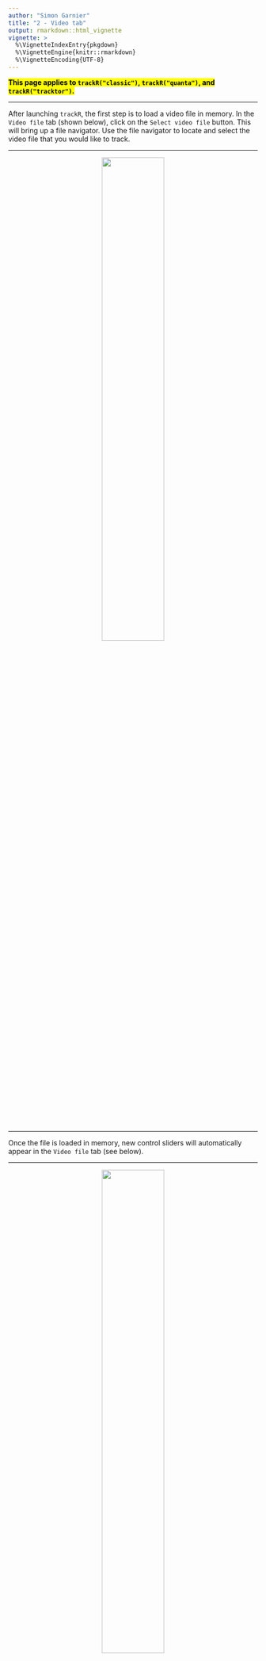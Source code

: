 ```yaml
---
author: "Simon Garnier"
title: "2 - Video tab"
output: rmarkdown::html_vignette
vignette: >
  %\VignetteIndexEntry{pkgdown}
  %\VignetteEngine{knitr::rmarkdown}
  %\VignetteEncoding{UTF-8}
---
```


<mark>**This page applies to `trackR("classic")`, `trackR("quanta")`, and 
`trackR("tracktor")`.**</mark>

---

After launching `trackR`, the first step is to load a video file in memory. In 
the `Video file` tab (shown below), click on the `Select video file` button. This 
will bring up a file navigator. Use the file navigator to locate and select the 
video file that you would like to track. 

--- 

<center> ![](../man/figures/video_notloaded.png){width=50%} </center>

---

Once the file is loaded in memory, new control sliders will automatically appear
in the `Video file` tab (see below). 

---

<center> ![](../man/figures/video_loaded.png){width=50%} </center>

---

+ `Video range` allows you to exclude parts of the video (at the beginning and 
end only) from the tracking process. This can be useful to ignore, for instance, 
the beginning of an experiment during which the animals are habituating to the 
environment. 
+ `Display size` allows you to change the size of the display window, for instance
if the video is too wide for the screen. It doesn't affect the video or tracking 
quality. 
+ `Video quality` allows you to reduce the resolution of the video. This can be 
useful to speed up the tracking process, at the expense of the tracking resolution. 

You can use the slider at the bottom of the control panel to navigate through 
the video. 
